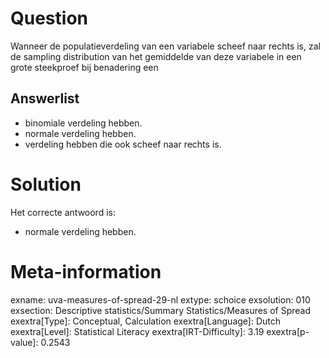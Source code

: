 Question
========

Wanneer de populatieverdeling van een variabele scheef naar rechts is,
zal de sampling distribution van het gemiddelde van deze variabele in
een grote steekproef bij benadering een


Answerlist
----------

* binomiale verdeling hebben.
* normale verdeling hebben.
* verdeling hebben die ook scheef naar rechts is.

Solution
========

Het correcte antwoord is: 

* normale verdeling hebben.

Meta-information
================
exname: uva-measures-of-spread-29-nl
extype: schoice
exsolution: 010
exsection: Descriptive statistics/Summary Statistics/Measures of Spread
exextra[Type]: Conceptual, Calculation
exextra[Language]: Dutch
exextra[Level]: Statistical Literacy
exextra[IRT-Difficulty]: 3.19
exextra[p-value]: 0.2543
